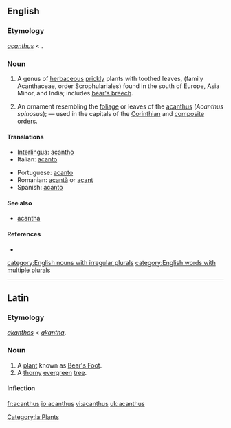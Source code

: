 ==English==

===Etymology===
{{L.}} ''[[acanthus]]'' < {{AGr.}}.

===Noun===
{{en-noun|pl=acanthuses|pl2=acanthi}}

# {{botany}} A genus of [[herbaceous]] [[prickly]] plants with toothed leaves, (family Acanthaceae, order Scrophulariales) found in the south of Europe, Asia Minor, and India; includes [[bear's breech]].
# {{architecture}} An ornament resembling the [[foliage]] or leaves of the [[acanthus]] (''Acanthus spinosus''); &mdash; used in the capitals of the [[Corinthian]] and [[composite]] orders.

====Translations====
{{trans-top|acanthus}}
*[[Interlingua]]: [[acantho]]
*Italian: [[acanto]]
{{trans-mid}}
*Portuguese: [[acanto]] {{m}}
*Romanian: [[acantă]] {{f}} or [[acant]]
*Spanish: [[acanto]]
{{trans-bottom}}

====See also====
*[[acantha]]

====References====
*{{R:Webster 1913}}

[[category:English nouns with irregular plurals]]
[[category:English words with multiple plurals]]

----

==Latin==

===Etymology===
{{AGr.|la}} ''[[akanthos]]'' < ''[[akantha]]''.

===Noun===
{{la-noun|acanthus|acanthi|acanthī|m|second}}

# A [[plant]] known as [[w:en:Bear's Foot|Bear's Foot]].
# A [[thorny]] [[evergreen]] [[tree]].

====Inflection====
{{la-decl-2nd|acanth}}

[[Category:la:Plants]]

[[fr:acanthus]]
[[io:acanthus]]
[[vi:acanthus]]
[[uk:acanthus]]